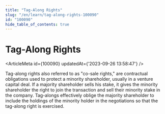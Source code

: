 ```yaml
---
title: "Tag-Along Rights"
slug: "/en/learn/tag-along-rights-100090"
id: "100090"
hide_table_of_contents: true
---
```



# Tag-Along Rights

<ArticleMeta id={100090} updatedAt={'2023-09-26 13:58:47'} />
<div className='border-solid border-b border-t-0 my-4 border-[var(--ifm-color-gray-300)]' />

Tag-along rights also referred to as "co-sale rights," are contractual obligations used to protect a minority shareholder, usually in a venture capital deal. If a majority shareholder sells his stake, it gives the minority shareholder the right to join the transaction and sell their minority stake in the company. Tag-alongs effectively oblige the majority shareholder to include the holdings of the minority holder in the negotiations so that the tag-along right is exercised.
